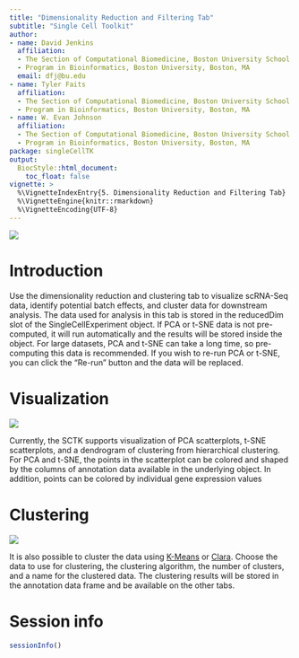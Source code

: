 ```yaml
---
title: "Dimensionality Reduction and Filtering Tab"
subtitle: "Single Cell Toolkit"
author:
- name: David Jenkins
  affiliation: 
  - The Section of Computational Biomedicine, Boston University School of Medicine, Boston, MA
  - Program in Bioinformatics, Boston University, Boston, MA
  email: dfj@bu.edu
- name: Tyler Faits
  affiliation: 
  - The Section of Computational Biomedicine, Boston University School of Medicine, Boston, MA
  - Program in Bioinformatics, Boston University, Boston, MA
- name: W. Evan Johnson
  affiliation: 
  - The Section of Computational Biomedicine, Boston University School of Medicine, Boston, MA
  - Program in Bioinformatics, Boston University, Boston, MA
package: singleCellTK
output: 
  BiocStyle::html_document:
    toc_float: false
vignette: >
  %\VignetteIndexEntry{5. Dimensionality Reduction and Filtering Tab}
  %\VignetteEngine{knitr::rmarkdown}
  %\VignetteEncoding{UTF-8}
---
```


![](img/dr_01.png)

# Introduction

Use the dimensionality reduction and clustering tab to visualize scRNA-Seq data,
identify potential batch effects, and cluster data for downstream analysis. The
data used for analysis in this tab is stored in the reducedDim slot of the
SingleCellExperiment object. If PCA or t-SNE data is not pre-computed, it will
run automatically and the results will be stored inside the object. For large
datasets, PCA and t-SNE can take a long time, so pre-computing this data is
recommended. If you wish to re-run PCA or t-SNE, you can click the "Re-run"
button and the data will be replaced.

# Visualization

![](img/dr_02.png)

Currently, the SCTK supports visualization of PCA scatterplots, t-SNE
scatterplots, and a dendrogram of clustering from hierarchical clustering. For
PCA and t-SNE, the points in the scatterplot can be colored and shaped by the
columns of annotation data available in the underlying object. In addition,
points can be colored by individual gene expression values

# Clustering

![](img/dr_03.png)

It is also possible to cluster the data using
[K-Means](https://en.wikibooks.org/wiki/Data_Mining_Algorithms_In_R/Clustering/K-Means)
or [Clara](https://en.wikibooks.org/wiki/Data_Mining_Algorithms_In_R/Clustering/CLARA).
Choose the data to use for clustering, the clustering algorithm, the number of
clusters, and a name for the clustered data. The clustering results will be
stored in the annotation data frame and be available on the other tabs.

# Session info {.unnumbered}

```r
sessionInfo()
```
